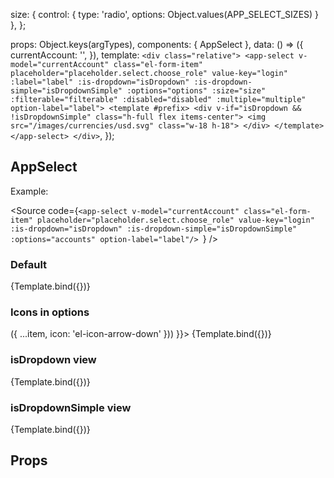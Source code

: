   size: { control: { type: 'radio', options: Object.values(APP_SELECT_SIZES) } },
};

<Meta
  title="ui-framework/AppSelect"
  component={AppSelect}
  argTypes={argTypes}
/>

  props: Object.keys(argTypes),
  components: { AppSelect },
  data: () => ({
    currentAccount: '',
  }),
  template: `
      <div class="relative">
        <app-select
          v-model="currentAccount"
          class="el-form-item"
          placeholder="placeholder.select.choose_role"
          value-key="login"
          :label="label"
          :is-dropdown="isDropdown"
          :is-dropdown-simple="isDropdownSimple"
          :options="options"
          :size="size"
          :filterable="filterable"
          :disabled="disabled"
          :multiple="multiple"
          option-label="label">
          <template #prefix>
            <div v-if="isDropdown && !isDropdownSimple" class="h-full flex items-center">
              <img
                src="/images/currencies/usd.svg"
                class="w-18 h-18">
            </div>
          </template>
        </app-select>
      </div>
    `,
});

## AppSelect

Example:

<Source
  code={`<app-select
      v-model="currentAccount"
      class="el-form-item"
      placeholder="placeholder.select.choose_role"
      value-key="login"
      :is-dropdown="isDropdown"
      :is-dropdown-simple="isDropdownSimple"
      :options="accounts"
      option-label="label"/>
`}
/>

### Default

<Canvas>
  <Story
    name="Default view"
    args={{ options: ACCOUNTS }}>
    {Template.bind({})}
  </Story>
</Canvas>

### Icons in options

<Canvas>
  <Story
    name="Icons in options"
    args={{ options: ACCOUNTS.map((item) => ({ ...item, icon: 'el-icon-arrow-down' })) }}>
    {Template.bind({})}
  </Story>
</Canvas>

### isDropdown view

<Canvas>
  <Story
    name="Secondary view"
    args={{ options: ACCOUNTS, isDropdown: true }}>
    {Template.bind({})}
  </Story>
</Canvas>

### isDropdownSimple view

<Canvas>
  <Story
    name="With badge view"
    args={{ options: ACCOUNTS, isDropdown: true, isDropdownSimple: true, label: 'All' }}>
    {Template.bind({})}
  </Story>
</Canvas>

## Props

<ArgsTable story="Default view" />
